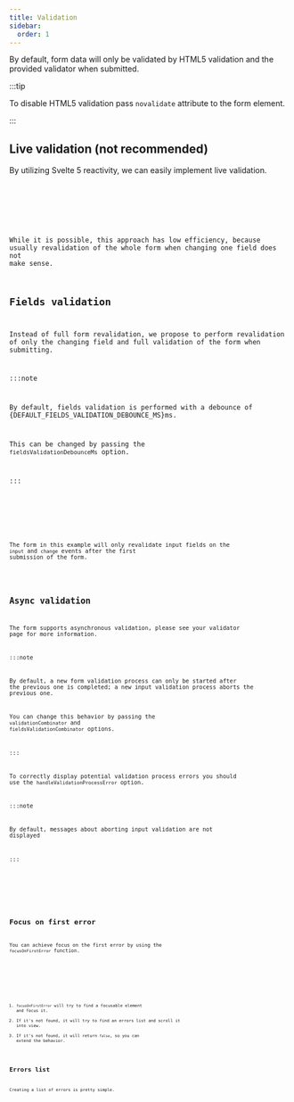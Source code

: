 ```yaml
---
title: Validation
sidebar:
  order: 1
---
```









By default, form data will only be validated by HTML5 validation and the provided validator when submitted.

:::tip

To disable HTML5 validation pass `novalidate` attribute to the form element.

:::

## Live validation (not recommended)

By utilizing Svelte 5 reactivity, we can easily implement live validation.

<Code code={liveValidationCode} lang="svelte" />

<Card>
  <LiveValidation />
</Card>

While it is possible, this approach has low efficiency, because usually
revalidation of the whole form when changing one field does not make sense.

## Fields validation

Instead of full form revalidation, we propose to perform revalidation of only the changing field and
full validation of the form when submitting.

:::note

By default, fields validation is performed with a debounce of {DEFAULT_FIELDS_VALIDATION_DEBOUNCE_MS}ms.

This can be changed by passing the `fieldsValidationDebounceMs` option.

:::

<Code code={fieldsValidationCode} lang="svelte" />

<Card>
  <FieldsValidation />
</Card>

The form in this example will only revalidate input fields on the `input` and `change` events after the first submission of the form.

<LinkCard title="Fields validation mode API reference" href="../../api-reference/fields-validation-mode/" />

## Async validation

The form supports asynchronous validation, please see your validator page for more information.

:::note

By default, a new form validation process can only be started after the previous one is completed;
a new input validation process aborts the previous one.

You can change this behavior by passing the `validationCombinator` and `fieldsValidationCombinator` options.

:::

To correctly display potential validation process errors you should use the `handleValidationProcessError` option.

:::note

By default, messages about aborting input validation are not displayed

:::

<Code code={asyncValidationCode} lang="svelte" />

<Card>
  <AsyncValidation />
</Card>

## Focus on first error

You can achieve focus on the first error by using the `focusOnFirstError` function.

<Code code={focusOnFirstErrorCode} lang="svelte" />

<Card>
  <FocusOnFirsError />
</Card>

1. `focusOnFirstError` will try to find a focusable element and focus it.
2. If it's not found, it will try to find an errors list and scroll it into view.
3. If it's not found, it will return `false`, so you can extend the behavior.

## Errors list

Creating a list of errors is pretty simple.

<Code code={errorsListCode} lang="svelte" />

<Card>
  <ErrorsList />
</Card>

